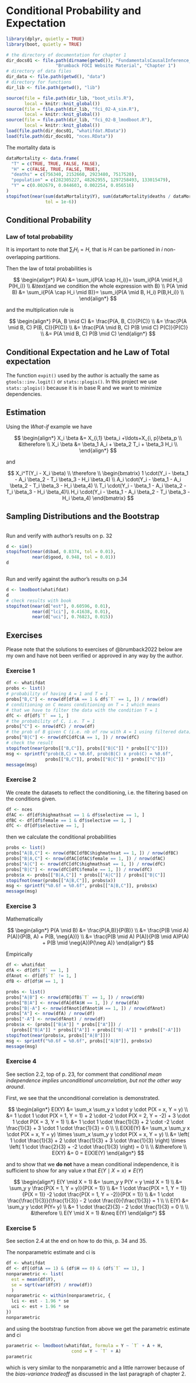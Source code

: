 # Conditional Probability and Expectation {#probability}

```r
library(dplyr, quietly = TRUE)
library(boot, quietly = TRUE)
```



```r
# the directory of documentation for chapter 1
dir_docs01 <- file.path(dirname(getwd()), "FundamentalsCausalInference_docs",
                   "Brumback FOCI Website Material", "Chapter 1")
# directory of data files
dir_data <- file.path(getwd(), "data")
# directory for functions
dir_lib <- file.path(getwd(), "lib")
```


```r
source(file = file.path(dir_lib, "boot_utils.R"), 
       local = knitr::knit_global())
source(file = file.path(dir_lib, "fci_02-A_sim.R"), 
       local = knitr::knit_global())
source(file = file.path(dir_lib, "fci_02-B_lmodboot.R"), 
       local = knitr::knit_global())
load(file.path(dir_docs01, "whatifdat.RData"))
load(file.path(dir_docs01, "nces.RData"))
```



The mortality data is

```r
dataMortality <- data.frame(
  "T" = c(TRUE, TRUE, FALSE, FALSE),
  "H" = c(FALSE, TRUE, FALSE, TRUE),
  "deaths" = c(756340, 2152660, 2923480, 7517520),
  "population" = c(282305227, 48262955, 1297258493, 133015479),
  "Y" = c(0.002679, 0.044603, 0.002254, 0.056516)
)
stopifnot(near(sum(dataMortality$Y), sum(dataMortality$deaths / dataMortality$population), 
               tol = 1e-6))
```



## Conditional Probability


### Law of total probability

It is important to note that $\sum_i{H_i} = H$, that is $H$ can be partioned 
in $i$ non-overlapping partitions.

Then the law of total probabilities is

$$
\begin{align*}
P(A) &= \sum_i{P(A \cap H_i)}= \sum_i{P(A \mid H_i) P(H_i)} \\
&\text{and we condition the whole expression with B} \\
P(A \mid B) &= \sum_i{P(A \cap H_i \mid B)}= \sum_i{P(A \mid B, H_i) P(B,H_i)} \\
\end{align*}
$$

and the multiplication rule is


$$
\begin{align*}
P(A, B \mid C) &= \frac{P(A, B, C)}{P(C)} \\
&= \frac{P(A \mid B, C) P(B, C)}{P(C)} \\
&= \frac{P(A \mid B, C) P(B \mid C) P(C)}{P(C)} \\
&= P(A \mid B, C) P(B \mid C)
\end{align*}
$$



## Conditional Expectation and he Law of Total expectation

The function `expit()` used by the author is actually the same as
`gtools::inv.logit()` or `stats::plogis()`. In this project we use
`stats::plogis()` because it is in base R and we want to minimize
dependencies.

## Estimation

Using the *What-if* example we have

$$
\begin{align*}
X_i \beta &= X_{i,1} \beta_i +\ldots+X_{i, p}\beta_p \\
&\therefore \\
X_i \beta &= \beta_1 A_i + \beta_2 T_i + \beta_3 H_i \\
\end{align*}
$$

and 

$$
X_i^T(Y_i - X_i \beta) \\
\therefore \\
\begin{bmatrix}
1 \cdot(Y_i - \beta_1 - A_i \beta_2 - T_i \beta_3 - H_i \beta_4) \\
A_i \cdot(Y_i - \beta_1 - A_i \beta_2 - T_i \beta_3 - H_i \beta_4) \\
T_i \cdot(Y_i - \beta_1 - A_i \beta_2 - T_i \beta_3 - H_i \beta_4)\\
H_i \cdot(Y_i - \beta_1 - A_i \beta_2 - T_i \beta_3 - H_i \beta_4)
\end{bmatrix}
$$



## Sampling Distributions and the Bootstrap


```r

```


Run and verify with author's results on p. 32


```r
d <- sim()
stopifnot(near(d$bad, 0.8374, tol = 0.01), 
          near(d$good, 0.948, tol = 0.01))
d
```


```r

```


Run and verify against the author's results on p.34

```r
d <- lmodboot(whatifdat)
d
# check results with book
stopifnot(near(d["est"], 0.60596, 0.01),
          near(d["lci"], 0.41638, 0.01),
          near(d["uci"], 0.76823, 0.015))
```


## Exercises

Please note that the solutions to exercises of @brumback2022 below are my own 
and have not been verified or approved in any way by the author.

### Exercise 1

```r
df <- whatifdat
probs <- list()
# probability of having A = 1 and T = 1
probs["B,C"] <- nrow(df[df$A == 1 & df$`T` == 1, ]) / nrow(df)
# conditioning on C means conditioning on T = 1 which means
# that we have to filter the data with the condition T = 1
dfC <- df[df$`T` == 1, ]
# the probability of C, i.e. T = 1
probs["C"] <- nrow(dfC) / nrow(df)
# the prob of B given C (i.e. nb of row with A = 1 using filtered data)
probs["B|C"] <- nrow(dfC[dfC$A == 1, ]) / nrow(dfC)
# check the result
stopifnot(near(probs[["B,C"]], probs[["B|C"]] * probs[["C"]]))
msg <- sprintf("prob(B,C) = %0.6f, prob(B|C) x prob(C) = %0.6f",
               probs[["B,C"]], probs[["B|C"]] * probs[["C"]])
message(msg)
```




### Exercise 2


We create the datasets to reflect the conditioning, i.e. the filtering based
on the conditions given.

```r
df <- nces
dfAC <- df[df$highmathsat == 1 & df$selective == 1, ]
dfBC <- df[df$female == 1 & df$selective == 1, ]
dfC <- df[df$selective == 1, ]
```

then we calculate the conditional probabilities

```r
probs <- list()
probs["A|B,C"] <- nrow(dfBC[dfBC$highmathsat == 1, ]) / nrow(dfBC)
probs["B|A,C"] <- nrow(dfAC[dfAC$female == 1, ]) / nrow(dfAC)
probs["A|C"] <- nrow(dfC[dfC$highmathsat == 1, ]) / nrow(dfC)
probs["B|C"] <- nrow(dfC[dfC$female == 1, ]) / nrow(dfC)
probs$x <- probs[["B|A,C"]] * probs[["A|C"]] / probs[["B|C"]]
stopifnot(near(probs[["A|B,C"]], probs$x))
msg <- sprintf("%0.6f = %0.6f", probs[["A|B,C"]], probs$x)
message(msg)
```

### Exercise 3

Mathematically

$$
\begin{align*}
P(A \mid B) &= \frac{P(A,B)}{P(B)} \\
&= \frac{P(B \mid A) P(A)}{P(B, A) + P(B, \neg{A})} \\
&= \frac{P(B \mid A) P(A)}{P(B \mid A)P(A) + P(B \mid \neg{A})P(\neg A)}
\end{align*}
$$

Empirically

```r
df <- whatifdat
dfA <- df[df$`T` == 1, ]
dfAnot <- df[df$`T` != 1, ]
dfB <- df[df$H == 1, ]
```


```r
probs <- list()
probs["A|B"] <- nrow(dfB[dfB$`T` == 1, ]) / nrow(dfB)
probs["B|A"] <- nrow(dfA[dfA$H == 1, ]) / nrow(dfA)
probs["B|-A"] <- nrow(dfAnot[dfAnot$H == 1, ]) / nrow(dfAnot)
probs["A"] <- nrow(dfA) / nrow(df)
probs["-A"] <- nrow(dfAnot) / nrow(df)
probs$x <- (probs[["B|A"]] * probs[["A"]]) /
  (probs[["B|A"]] * probs[["A"]] + probs[["B|-A"]] * probs[["-A"]])
stopifnot(near(probs$x, probs[["A|B"]]))
msg <- sprintf("%0.6f = %0.6f", probs[["A|B"]], probs$x)
message(msg)
```

### Exercise 4

See section 2.2, top of p. 23, for comment that *conditional mean independence
implies unconditional uncorrelation, but not the other way around*.

First, we see that the unconditional correlation is demonstrated.

$$
\begin{align*}
E(XY) &= \sum_x \sum_y x \cdot y \cdot P(X = x, Y = y) \\
&= 1 \cdot 1 \cdot P(X = 1, Y = 1) + 2 \cdot -2 \cdot P(X = 2, Y = -2) + 3 \cdot 1 \cdot P(X = 3, Y = 1) \\
&= 1 \cdot 1 \cdot \frac{1}{3} + 2 \cdot -2 \cdot \frac{1}{3} + 3 \cdot 1 \cdot \frac{1}{3} = 0 \\ \\
E(X)E(Y) &= \sum_x \sum_y x \cdot P(X = x, Y = y) \times \sum_x \sum_y y \cdot P(X = x, Y = y) \\
&= \left( 1 \cdot \frac{1}{3} + 2 \cdot \frac{1}{3} + 3 \cdot \frac{1}{3} \right) \times
 \left( 1 \cdot \frac{2}{3} + -2 \cdot \frac{1}{3} \right) = 0 \\ \\
&\therefore \\
E(XY) &= 0 = E(X)E(Y)
\end{align*}
$$

and to show that we **do not** have a mean conditional independence, it is 
sufficient to show for any value $x$ that $E(Y \mid X = x) \neq E(Y)$

$$
\begin{align*}
E(Y \mid X = 1) &= \sum_y y P(Y = y \mid X = 1) \\
 &= \sum_y y \frac{P(X = 1, Y = y)}{P(X = 1)} \\
 &= 1 \cdot \frac{P(X = 1, Y = 1)}{P(X = 1)} -2 \cdot \frac{P(X = 1, Y = -2)}{P(X = 1)} \\
 &= 1 \cdot \frac{\frac{1}{3}}{\frac{1}{3}} - 2 \cdot \frac{0}{\frac{1}{3}} = 1 \\ \\
E(Y) &= \sum_y y  \cdot P(Y= y) \\
 &= 1 \cdot \frac{2}{3} - 2 \cdot \frac{1}{3} = 0 \\ \\
&\therefore \\
E(Y \mid X = 1) &\neq E(Y)
\end{align*}
$$

### Exercise 5

See section 2.4 at the end on how to do this, p. 34 and 35.

The nonparametric estimate and ci is


```r
df <- whatifdat
df <- df[(df$A == 1) & (df$H == 0) & (df$`T` == 1), ]
nonparametric <- list(
  est = mean(df$Y),
  se = sqrt(var(df$Y) / nrow(df))
  )
nonparametric <- within(nonparametric, {
  lci <- est - 1.96 * se
  uci <- est + 1.96 * se
})
nonparametric
```

and using the bootstrap function from above we get the parametric estimate and 
ci


```r
parametric <- lmodboot(whatifdat, formula = Y ~ `T` + A + H, 
                         cond = Y ~ `T` + A)
parametric
```

which is very similar to the nonparametric and a little narrower because of the 
*bias-variance tradeoff* as discussed in the last paragraph of chapter 2.
